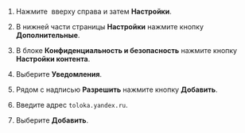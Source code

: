 1. Нажмите <img src="https://tlk-infra-front.azureedge.net/portal-static/uploaded/images/1677847613863/1677847613863_original_svg.svg" alt="" /> вверху справа и затем **Настройки**.

1. В нижней части страницы **Настройки** нажмите кнопку **Дополнительные**.

1. В блоке **Конфиденциальность и безопасность** нажмите кнопку **Настройки контента**.

1. Выберите **Уведомления**.

1. Рядом с надписью **Разрешить** нажмите кнопку **Добавить**.

1. Введите адрес `toloka.yandex.ru`.

1. Выберите **Добавить**.
